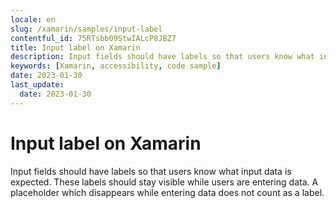 ```yaml
---
locale: en
slug: /xamarin/samples/input-label
contentful_id: 75RTsbb09StwIALcP8JBZ7
title: Input label on Xamarin
description: Input fields should have labels so that users know what input data is expected.
keywords: [Xamarin, accessibility, code sample]
date: 2023-01-30
last_update:
  date: 2023-01-30
---
```


# Input label on Xamarin

Input fields should have labels so that users know what input data is expected. These labels should stay visible while users are entering data. A placeholder which disappears while entering data does not count as a label.

<CodeSample id="input-label" locale="en" platform="xamarin"/>

